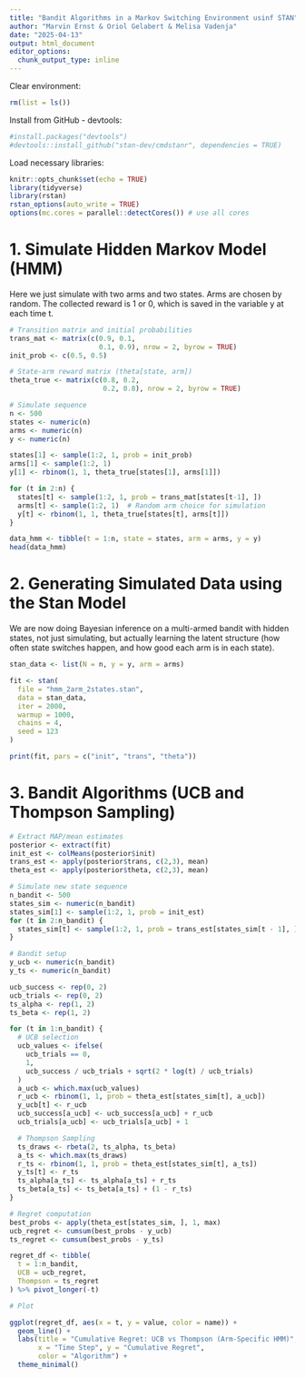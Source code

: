 ```yaml
---
title: "Bandit Algorithms in a Markov Switching Environment usinf STAN"
author: "Marvin Ernst & Oriol Gelabert & Melisa Vadenja"
date: "2025-04-13"
output: html_document
editor_options: 
  chunk_output_type: inline
---
```


Clear environment:
```r
rm(list = ls())
```

Install from GitHub - devtools:
```r
#install.packages("devtools")
#devtools::install_github("stan-dev/cmdstanr", dependencies = TRUE)
```

Load necessary libraries:
```r
knitr::opts_chunk$set(echo = TRUE)
library(tidyverse)
library(rstan)
rstan_options(auto_write = TRUE)
options(mc.cores = parallel::detectCores()) # use all cores
```


# 1. Simulate Hidden Markov Model (HMM)

Here we just simulate with two arms and two states. Arms are chosen by random. The collected reward is 1 or 0, which is saved in the variable y at each time t. 

```r
# Transition matrix and initial probabilities
trans_mat <- matrix(c(0.9, 0.1,
                      0.1, 0.9), nrow = 2, byrow = TRUE)
init_prob <- c(0.5, 0.5)

# State-arm reward matrix (theta[state, arm])
theta_true <- matrix(c(0.8, 0.2,
                       0.2, 0.8), nrow = 2, byrow = TRUE)

# Simulate sequence
n <- 500
states <- numeric(n)
arms <- numeric(n)
y <- numeric(n)

states[1] <- sample(1:2, 1, prob = init_prob)
arms[1] <- sample(1:2, 1)
y[1] <- rbinom(1, 1, theta_true[states[1], arms[1]])

for (t in 2:n) {
  states[t] <- sample(1:2, 1, prob = trans_mat[states[t-1], ])
  arms[t] <- sample(1:2, 1)  # Random arm choice for simulation
  y[t] <- rbinom(1, 1, theta_true[states[t], arms[t]])
}

data_hmm <- tibble(t = 1:n, state = states, arm = arms, y = y)
head(data_hmm)
```

# 2. Generating Simulated Data using the Stan Model

We are now doing Bayesian inference on a multi-armed bandit with hidden states, not just simulating, but actually learning the latent structure (how often state switches happen, and how good each arm is in each state).

```r
stan_data <- list(N = n, y = y, arm = arms)

fit <- stan(
  file = "hmm_2arm_2states.stan",
  data = stan_data,
  iter = 2000,
  warmup = 1000,
  chains = 4,
  seed = 123
)

print(fit, pars = c("init", "trans", "theta"))
```

# 3. Bandit Algorithms (UCB and Thompson Sampling)

```r
# Extract MAP/mean estimates
posterior <- extract(fit)
init_est <- colMeans(posterior$init)
trans_est <- apply(posterior$trans, c(2,3), mean)
theta_est <- apply(posterior$theta, c(2,3), mean)

# Simulate new state sequence
n_bandit <- 500
states_sim <- numeric(n_bandit)
states_sim[1] <- sample(1:2, 1, prob = init_est)
for (t in 2:n_bandit) {
  states_sim[t] <- sample(1:2, 1, prob = trans_est[states_sim[t - 1], ])
}

# Bandit setup
y_ucb <- numeric(n_bandit)
y_ts <- numeric(n_bandit)

ucb_success <- rep(0, 2)
ucb_trials <- rep(0, 2)
ts_alpha <- rep(1, 2)
ts_beta <- rep(1, 2)

for (t in 1:n_bandit) {
  # UCB selection
  ucb_values <- ifelse(
    ucb_trials == 0,
    1,
    ucb_success / ucb_trials + sqrt(2 * log(t) / ucb_trials)
  )
  a_ucb <- which.max(ucb_values)
  r_ucb <- rbinom(1, 1, prob = theta_est[states_sim[t], a_ucb])
  y_ucb[t] <- r_ucb
  ucb_success[a_ucb] <- ucb_success[a_ucb] + r_ucb
  ucb_trials[a_ucb] <- ucb_trials[a_ucb] + 1

  # Thompson Sampling
  ts_draws <- rbeta(2, ts_alpha, ts_beta)
  a_ts <- which.max(ts_draws)
  r_ts <- rbinom(1, 1, prob = theta_est[states_sim[t], a_ts])
  y_ts[t] <- r_ts
  ts_alpha[a_ts] <- ts_alpha[a_ts] + r_ts
  ts_beta[a_ts] <- ts_beta[a_ts] + (1 - r_ts)
}

# Regret computation
best_probs <- apply(theta_est[states_sim, ], 1, max)
ucb_regret <- cumsum(best_probs - y_ucb)
ts_regret <- cumsum(best_probs - y_ts)

regret_df <- tibble(
  t = 1:n_bandit,
  UCB = ucb_regret,
  Thompson = ts_regret
) %>% pivot_longer(-t)

# Plot

ggplot(regret_df, aes(x = t, y = value, color = name)) +
  geom_line() +
  labs(title = "Cumulative Regret: UCB vs Thompson (Arm-Specific HMM)",
       x = "Time Step", y = "Cumulative Regret",
       color = "Algorithm") +
  theme_minimal()
```





